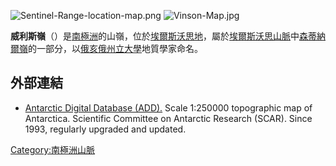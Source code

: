 [[Image:Sentinel-Range-location-map.png|thumb]]
[[Image:Vinson-Map.jpg|thumb]]

{{Coord|78|36|S|85|0|W|source:GNIS|display=title}}

'''威利斯嶺'''（{{lang-en|Willis Ridge}}）是[[南極洲|南極洲]]的山嶺，位於[[埃爾斯沃思地|埃爾斯沃思地]]，屬於[[埃爾斯沃思山脈|埃爾斯沃思山脈]]中[[森蒂納爾嶺|森蒂納爾嶺]]的一部分，以[[俄亥俄州立大學|俄亥俄州立大學]]地質學家命名。

==外部連結==
* [http://www.add.scar.org Antarctic Digital Database (ADD).]{{Wayback|url=http://www.add.scar.org/ |date=20170305000653 }} Scale 1:250000 topographic map of Antarctica. Scientific Committee on Antarctic Research (SCAR). Since 1993, regularly upgraded and updated.

{{DEFAULTSORT:Willis Ridge}}
[[Category:南極洲山脈|Category:南極洲山脈]]


{{EllsworthLand-geo-stub}}